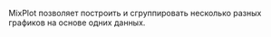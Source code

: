 
<RemadeInfo
  commponentName="MixPlot"
  apiUrl="https://g2plot.antv.vision/en/docs/api/advanced-plots/mix"
/>

MixPlot позволяет построить и сгруппировать несколько разных графиков на основе одних данных.

<MixPlotExample />

